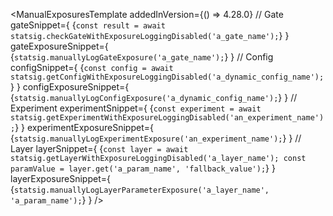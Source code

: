 

<ManualExposuresTemplate
  addedInVersion={() => <span>4.28.0</span>}
  // Gate
  gateSnippet={
    <CodeBlock language="jsx">
      {`const result = await statsig.checkGateWithExposureLoggingDisabled('a_gate_name');`}
    </CodeBlock>
  }
  gateExposureSnippet={
    <CodeBlock language="jsx">
      {`statsig.manuallyLogGateExposure('a_gate_name');`}
    </CodeBlock>
  }
  // Config
  configSnippet={
    <CodeBlock language="jsx">
      {`const config = await statsig.getConfigWithExposureLoggingDisabled('a_dynamic_config_name');`}
    </CodeBlock>
  }
  configExposureSnippet={
    <CodeBlock language="jsx">
      {`statsig.manuallyLogConfigExposure('a_dynamic_config_name');`}
    </CodeBlock>
  }
  // Experiment
  experimentSnippet={
    <CodeBlock language="jsx">
      {`const experiment = await statsig.getExperimentWithExposureLoggingDisabled('an_experiment_name');`}
    </CodeBlock>
  }
  experimentExposureSnippet={
    <CodeBlock language="jsx">
      {`statsig.manuallyLogExperimentExposure('an_experiment_name');`}
    </CodeBlock>
  }
  // Layer
  layerSnippet={
    <CodeBlock language="jsx">
      {`const layer = await statsig.getLayerWithExposureLoggingDisabled('a_layer_name');
const paramValue = layer.get('a_param_name', 'fallback_value');`}
    </CodeBlock>
  }
  layerExposureSnippet={
    <CodeBlock language="jsx">
      {`statsig.manuallyLogLayerParameterExposure('a_layer_name', 'a_param_name');`}
    </CodeBlock>
  }
/>
